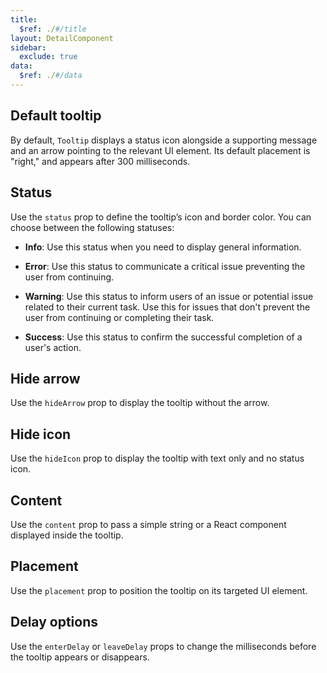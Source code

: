 ```yaml
---
title:
  $ref: ./#/title
layout: DetailComponent
sidebar:
  exclude: true
data:
  $ref: ./#/data
---
```


<LivePreviewControls>

  <LivePreview componentName="tooltip" exampleName="Default" displayName="Default Tooltip">

## Default tooltip

By default, `Tooltip` displays a status icon alongside a supporting message and an arrow pointing to the relevant UI element. Its default placement is "right," and appears after 300 milliseconds.

  </LivePreview>

  <LivePreview componentName="tooltip" exampleName="Status" displayName="Status">

## Status

Use the `status` prop to define the tooltip’s icon and border color. You can choose between the following statuses:

- **Info**: Use this status when you need to display general information.

- **Error**: Use this status to communicate a critical issue preventing the user from continuing.

- **Warning**: Use this status to inform users of an issue or potential issue related to their current task. Use this for issues that don't prevent the user from continuing or completing their task.

- **Success**: Use this status to confirm the successful completion of a user's action.

  </LivePreview>

  <LivePreview componentName="tooltip" exampleName="HideArrow" displayName="Hide Arrow">

## Hide arrow

Use the `hideArrow` prop to display the tooltip without the arrow.

  </LivePreview>

  <LivePreview componentName="tooltip" exampleName="HideIcon" displayName="Hide Icon">

## Hide icon

Use the `hideIcon` prop to display the tooltip with text only and no status icon.

  </LivePreview>

  <LivePreview componentName="tooltip" exampleName="Content" displayName="Content">

## Content

Use the `content` prop to pass a simple string or a React component displayed inside the tooltip.

  </LivePreview>

  <LivePreview componentName="tooltip" exampleName="Placement" displayName="Placement">

## Placement

Use the `placement` prop to position the tooltip on its targeted UI element.

  </LivePreview>

  <LivePreview componentName="tooltip" exampleName="DelayBeforeShown" displayName="Delay Options">

## Delay options

Use the `enterDelay` or `leaveDelay` props to change the milliseconds before the tooltip appears or disappears.

  </LivePreview>

</LivePreviewControls>
